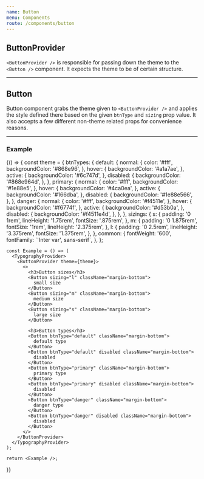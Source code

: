 ```yaml
---
name: Button
menu: Components
route: /components/button
---
```



## **ButtonProvider**

`<ButtonProvider />` is responsible for passing down the theme to the `<Button />` component. It expects the theme to be of certain structure.


---


## **Button**

Button component grabs the theme given to `<ButtonProvider />` and applies the style defined there based on the given `btnType` and `sizing` prop value. It also accepts a few different non-theme related props for convenience reasons.

<Props of={Button} />


---


### **Example**

<Playground>
  {() => {
    const theme = {
      btnTypes: {
        default: {
          normal: {
            color: '#fff',
            backgroundColor: '#868e96',
          },
          hover: {
            backgroundColor: '#a1a7ae',
          },
          active: {
            backgroundColor: '#6c747d',
          },
          disabled: {
            backgroundColor: '#868e964d',
          },
        },
        primary: {
          normal: {
            color: '#fff',
            backgroundColor: '#1e88e5',
          },
          hover: {
            backgroundColor: '#4ca0ea',
          },
          active: {
            backgroundColor: '#166dba',
          },
          disabled: {
            backgroundColor: '#1e88e566',
          },
        },
        danger: {
          normal: {
            color: '#fff',
            backgroundColor: '#f4511e',
          },
          hover: {
            backgroundColor: '#f6774f',
          },
          active: {
            backgroundColor: '#d53b0a',
          },
          disabled: {
            backgroundColor: '#f4511e4d',
          },
        },
      },
      sizings: {
        s: {
          padding: '0 1rem',
          lineHeight: '1.75rem',
          fontSize: '.875rem',
        },
        m: {
          padding: '0 1.875rem',
          fontSize: '1rem',
          lineHeight: '2.375rem',
        },
        l: {
          padding: '0 2.5rem',
          lineHeight: '3.375rem',
          fontSize: '1.375rem',
        },
      },
      common: {
        fontWeight: '600',
        fontFamily: `'Inter var', sans-serif`,
      },
    };

    const Example = () => (
      <TypographyProvider>
        <ButtonProvider theme={theme}>
          <>
            <h3>Button sizes</h3>
            <Button sizing="l" className="margin-bottom">
              small size
            </Button>
            <Button sizing="m" className="margin-bottom">
              medium size
            </Button>
            <Button sizing="s" className="margin-bottom">
              large size
            </Button>

            <h3>Button types</h3>
            <Button btnType="default" className="margin-bottom">
              default type
            </Button>
            <Button btnType="default" disabled className="margin-bottom">
              disabled
            </Button>
            <Button btnType="primary" className="margin-bottom">
              primary type
            </Button>
            <Button btnType="primary" disabled className="margin-bottom">
              disabled
            </Button>
            <Button btnType="danger" className="margin-bottom">
              danger type
            </Button>
            <Button btnType="danger" disabled className="margin-bottom">
              disabled
            </Button>
          </>
        </ButtonProvider>
      </TypographyProvider>
    );

    return <Example />;
  }}
</Playground>
